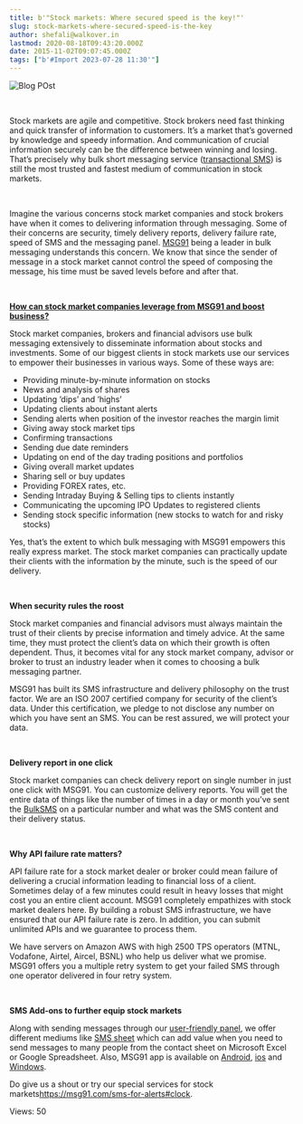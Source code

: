 ```yaml
---
title: b'"Stock markets: Where secured speed is the key!"'
slug: stock-markets-where-secured-speed-is-the-key
author: shefali@walkover.in
lastmod: 2020-08-18T09:43:20.000Z
date: 2015-11-02T09:07:45.000Z
tags: ["b'#Import 2023-07-28 11:30'"]
---
```


![Blog POst](https://images-msg91.s3.ap-south-1.amazonaws.com/content/images/wordpress/2015/11/Blog-POst.jpg)


 


Stock markets are agile and competitive. Stock brokers need fast thinking and quick transfer of information to customers. It’s a market that’s governed by knowledge and speedy information. And communication of crucial information securely can be the difference between winning and losing. That’s precisely why bulk short messaging service ([transactional SMS](https://msg91.com/transactional-sms "transactional SMS")) is still the most trusted and fastest medium of communication in stock markets.


 


Imagine the various concerns stock market companies and stock brokers have when it comes to delivering information through messaging. Some of their concerns are security, timely delivery reports, delivery failure rate, speed of SMS and the messaging panel. [MSG91](https://msg91.com/ "Bulk SMS Gateway Provider") being a leader in bulk messaging understands this concern. We know that since the sender of message in a stock market cannot control the speed of composing the message, his time must be saved levels before and after that.


 


[**How can stock market companies leverage from MSG91 and boost business?**](https://msg91.com/sms-for-alerts#clock "SMS for Stock companies")


Stock market companies, brokers and financial advisors use bulk messaging extensively to disseminate information about stocks and investments. Some of our biggest clients in stock markets use our services to empower their businesses in various ways. Some of these ways are:


* Providing minute-by-minute information on stocks
* News and analysis of shares
* Updating ‘dips’ and ‘highs’
* Updating clients about instant alerts
* Sending alerts when position of the investor reaches the margin limit
* Giving away stock market tips
* Confirming transactions
* Sending due date reminders
* Updating on end of the day trading positions and portfolios
* Giving overall market updates
* Sharing sell or buy updates
* Providing FOREX rates, etc.
* Sending Intraday Buying & Selling tips to clients instantly
* Communicating the upcoming IPO Updates to registered clients
* Sending stock specific information (new stocks to watch for and risky stocks)


Yes, that’s the extent to which bulk messaging with MSG91 empowers this really express market. The stock market companies can practically update their clients with the information by the minute, such is the speed of our delivery.                      


 


**When security rules the roost**


Stock market companies and financial advisors must always maintain the trust of their clients by precise information and timely advice. At the same time, they must protect the client’s data on which their growth is often dependent. Thus, it becomes vital for any stock market company, advisor or broker to trust an industry leader when it comes to choosing a bulk messaging partner.


MSG91 has built its SMS infrastructure and delivery philosophy on the trust factor. We are an ISO 2007 certified company for security of the client’s data. Under this certification, we pledge to not disclose any number on which you have sent an SMS. You can be rest assured, we will protect your data.


 


**Delivery report in one click**


Stock market companies can check delivery report on single number in just one click with MSG91. You can customize delivery reports. You will get the entire data of things like the number of times in a day or month you’ve sent the [BulkSMS](https://msg91.com) on a particular number and what was the SMS content and their delivery status.


 


**Why API failure rate matters?**


API failure rate for a stock market dealer or broker could mean failure of delivering a crucial information leading to financial loss of a client. Sometimes delay of a few minutes could result in heavy losses that might cost you an entire client account. MSG91 completely empathizes with stock market dealers here. By building a robust SMS infrastructure, we have ensured that our API failure rate is zero. In addition, you can submit unlimited APIs and we guarantee to process them.


We have servers on Amazon AWS with high 2500 TPS operators (MTNL, Vodafone, Airtel, Aircel, BSNL) who help us deliver what we promise. MSG91 offers you a multiple retry system to get your failed SMS through one operator delivered in four retry system.


 


**SMS Add-ons to further equip stock markets**


Along with sending messages through our [user-friendly panel](https://msg91.com/signin), we offer different mediums like [SMS sheet](https://msg91.com/sms-for-spreadsheets) which can add value when you need to send messages to many people from the contact sheet on Microsoft Excel or Google Spreadsheet. Also, MSG91 app is available on [Android](https://play.google.com/store/apps/details?id=com.msg91.android), [ios](https://itunes.apple.com/us/app/msg91/id981827687) and [Windows](https://www.microsoft.com/en-us/store/apps/msg91/9wzdncrdn2ls).


Do give us a shout or try our special services for stock markets<https://msg91.com/sms-for-alerts#clock>.


 Views: 50


